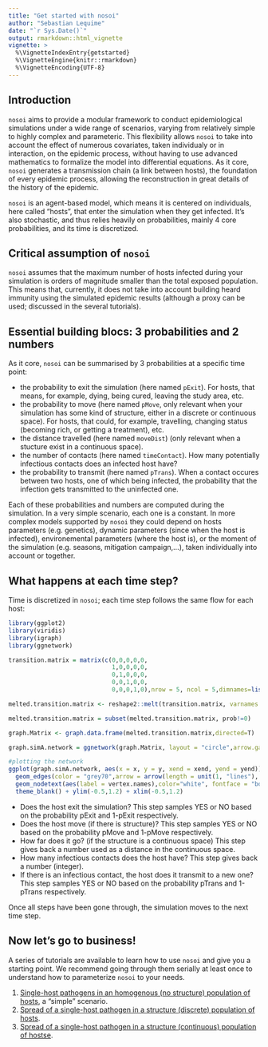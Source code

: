 ```yaml
---
title: "Get started with nosoi"
author: "Sebastian Lequime"
date: "`r Sys.Date()`"
output: rmarkdown::html_vignette
vignette: >
  %\VignetteIndexEntry{getstarted}
  %\VignetteEngine{knitr::rmarkdown}
  %\VignetteEncoding{UTF-8}
---
```


## Introduction

`nosoi` aims to provide a modular framework to conduct epidemiological simulations under a wide range of scenarios, varying from relatively simple to highly complex and parameteric. This flexibility allows `nosoi` to take into account the effect of numerous covariates, taken individualy or in interaction, on the epidemic process, without having to use advanced mathematics to formalize the model into differential equations. As it core, `nosoi` generates a transmission chain (a link between hosts), the foundation of every epidemic process, allowing the reconstruction in great details of the history of the epidemic.

`nosoi` is an agent-based model, which means it is centered on individuals, here called "hosts", that enter the simulation when they get infected. It's also stochastic, and thus relies heavily on probabilities, mainly 4 core probabilities, and its time is discretized.

## Critical assumption of `nosoi`

`nosoi` assumes that the maximum number of hosts infected during your simulation is orders of magnitude smaller than the total exposed population. This means that, currently, it does not take into account building heard immunity using the simulated epidemic results (although a proxy can be used; discussed in the several tutorials).

## Essential building blocs: 3 probabilities and 2 numbers

As it core, `nosoi` can be summarised by 3 probabilities at a specific time point:

- the probability to exit the simulation (here named `pExit`). For hosts, that means, for example, dying, being cured, leaving the study area, etc.
- the probability to move (here named `pMove`, only relevant when your simulation has some kind of structure, either in a discrete or continuous space). For hosts, that could, for example, travelling, changing status (becoming rich, or getting a treatment), etc.
- the distance travelled (here named `moveDist`) (only relevant when a stucture exist in a continuous space).
- the number of contacts (here named `timeContact`). How many potentially infectious contacts does an infected host have?
- the probability to transmit (here named `pTrans`). When a contact occures between two hosts, one of which being infected, the probability that the infection gets transmitted to the uninfected one.

Each of these probabilities and numbers are computed during the simulation. In a very simple scenario, each one is a constant. In more complex models supported by `nosoi` they could depend on hosts parameters (e.g. genetics), dynamic parameters (since when the host is infected), environemental parameters (where the host is), or the moment of the simulation (e.g. seasons, mitigation campaign,...), taken individually into account or together.

## What happens at each time step?

Time is discretized in `nosoi`; each time step follows the same flow for each host:

```r
library(ggplot2)
library(viridis)
library(igraph)
library(ggnetwork)

transition.matrix = matrix(c(0,0,0,0,0,
                             1,0,0,0,0,
                             0,1,0,0,0,
                             0,0,1,0,0,
                             0,0,0,1,0),nrow = 5, ncol = 5,dimnames=list(c("pExit","pMove","moveDist","timeContact","pTrans"),c("pExit","pMove","moveDist","timeContact","pTrans")))

melted.transition.matrix <- reshape2::melt(transition.matrix, varnames = c("from","to"),value.name="prob", as.is = TRUE) #melting the matrix go get from -> to in one line with probability

melted.transition.matrix = subset(melted.transition.matrix, prob!=0)

graph.Matrix <- graph.data.frame(melted.transition.matrix,directed=T)

graph.simA.network = ggnetwork(graph.Matrix, layout = "circle",arrow.gap=0.18) #using ggnetwork to provide the layout

#plotting the network
ggplot(graph.simA.network, aes(x = x, y = y, xend = xend, yend = yend)) +
  geom_edges(color = "grey70",arrow = arrow(length = unit(1, "lines"), type = "closed"),curvature = 0.2) + geom_nodes(aes(color =vertex.names) , size = 30) +
  geom_nodetext(aes(label = vertex.names),color="white", fontface = "bold",size=3) + scale_color_viridis(guide=FALSE,discrete=TRUE) +
  theme_blank() + ylim(-0.5,1.2) + xlim(-0.5,1.2)
```

- Does the host exit the simulation? This step samples YES or NO based on the probability pExit and 1-pExit respectively.
- Does the host move (if there is structure)? This step samples YES or NO based on the probability pMove and 1-pMove respectively.
- How far does it go? (if the structure is a continuous space) This step gives back a number used as a distance in the continuous space.
- How many infectious contacts does the host have? This step gives back a number (integer).
- If there is an infectious contact, the host does it transmit to a new one? This step samples YES or NO based on the probability pTrans and 1-pTrans respectively.

Once all steps have been gone through, the simulation moves to the next time step.

## Now let's go to business!

A series of tutorials are available to learn how to use `nosoi` and give you a starting point. We recommend going through them serially at least once to understand how to parameterize `nosoi` to your needs.

1. [Single-host pathogens in an homogenous (no structure) population of hosts](single-host-none.html), a "simple" scenario.
2. [Spread of a single-host pathogen in a structure (discrete) population of hosts](single-host-discrete.html).
3. [Spread of a single-host pathogen in a structure (continuous) population of hostse](single-host-continuous.html).
